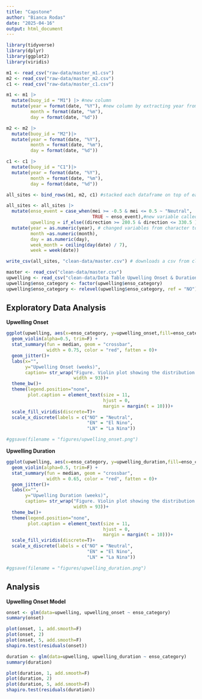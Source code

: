 ```yaml
---
title: "Capstone"
author: "Bianca Rodas"
date: "2025-04-16"
output: html_document
---
```


```r
library(tidyverse)
library(dplyr)
library(ggplot2)
library(viridis)
```


```r
m1 <- read_csv("raw-data/master_m1.csv")
m2 <- read_csv("raw-data/master_m2.csv")
c1 <- read_csv("raw-data/master_c1.csv")
```

```r
m1 <- m1 |>
  mutate(buoy_id = "M1") |> #new column
  mutate(year = format(date, "%Y"), #new column by extracting year from POSIX format
         month = format(date, "%m"),
         day = format(date, "%d"))

m2 <- m2 |> 
  mutate(buoy_id = "M2")|> 
  mutate(year = format(date, "%Y"),
         month = format(date, "%m"),
         day = format(date, "%d"))

c1 <- c1 |>
  mutate(buoy_id = "C1")|> 
  mutate(year = format(date, "%Y"),
         month = format(date, "%m"),
         day = format(date, "%d"))

all_sites <- bind_rows(m1, m2, c1) #stacked each dataframe on top of each other

all_sites <- all_sites |> 
  mutate(enso_event = case_when(mei >= -0.5 & mei <= 0.5 ~ "Neutral",
                                TRUE ~ enso_event),#new variable called "Neutral" for certain years
         upwelling = if_else((direction >= 280.5 & direction <= 330.5 )& speed > 4.0, 1, 0)) |> #new column called upwelling based on certain conditions
  mutate(year = as.numeric(year), # changed variables from character to numeric
         month =as.numeric(month),
         day = as.numeric(day),
         week_month = ceiling(day(date) / 7),
         week = week(date))

write_csv(all_sites, "clean-data/master.csv") # downloads a csv from cleaned data
```


```r
master <- read_csv("clean-data/master.csv")
upwelling <- read_csv("clean-data/Data Table Upwelling Onset & Duration - Sheet1.csv")
upwelling$enso_category <- factor(upwelling$enso_category)
upwelling$enso_category <- relevel(upwelling$enso_category, ref = "NO")
```


## Exploratory Data Analysis

**Upwelling Onset**

```r
ggplot(upwelling, aes(x=enso_category, y=upwelling_onset,fill=enso_category))+
  geom_violin(alpha=0.5, trim=F) +
  stat_summary(fun = median, geom = "crossbar", 
               width = 0.75, color = "red", fatten = 0)+
  geom_jitter()+
  labs(x="",
       y="Upwelling Onset (weeks)",
       caption= str_wrap("Figure. Violin plot showing the distribution of upwelling onset (in weeks of the year) across three ENSO categories: El Niño, La Niña, and Neutral years. The red horizontal line within each violin indicates the median onset week.",
                         width = 93))+
  theme_bw()+
  theme(legend.position="none",
        plot.caption = element_text(size = 11,
                                    hjust = 0,
                                    margin = margin(t = 10)))+
  scale_fill_viridis(discrete=T)+
  scale_x_discrete(labels = c("NO" = "Neutral", 
                              "EN" = "El Nino", 
                              "LN" = "La Nina"))

#ggsave(filename = "figures/upwelling_onset.png")
```


**Upwelling Duration**

```r
ggplot(upwelling, aes(x=enso_category, y=upwelling_duration,fill=enso_category))+
  geom_violin(alpha=0.5, trim=F) +
  stat_summary(fun = median, geom = "crossbar", 
               width = 0.65, color = "red", fatten = 0)+
  geom_jitter()+
  labs(x="",
       y="Upwelling Duration (weeks)",
       caption= str_wrap("Figure. Violin plot showing the distribution of upwelling duration (in weeks of the year) across three ENSO categories: El Niño, La Niña, and Neutral years. The red horizontal line within each violin indicates the median onset week.",
                         width = 93))+
  theme_bw()+
  theme(legend.position="none",
        plot.caption = element_text(size = 11,
                                    hjust = 0,
                                    margin = margin(t = 10)))+
  scale_fill_viridis(discrete=T)+
  scale_x_discrete(labels = c("NO" = "Neutral", 
                              "EN" = "El Nino", 
                              "LN" = "La Nina"))

#ggsave(filename = "figures/upwelling_duration.png")
```


## Analysis

**Upwelling Onset Model**

```r
onset <- glm(data=upwelling, upwelling_onset ~ enso_category)
summary(onset)
```



```r
plot(onset, 1, add.smooth=F)
plot(onset, 2)
plot(onset, 5, add.smooth=F)
shapiro.test(residuals(onset))
```




```r
duration <- glm(data=upwelling, upwelling_duration ~ enso_category)
summary(duration)
```

```r
plot(duration, 1, add.smooth=F)
plot(duration, 2)
plot(duration, 5, add.smooth=F)
shapiro.test(residuals(duration))
```




